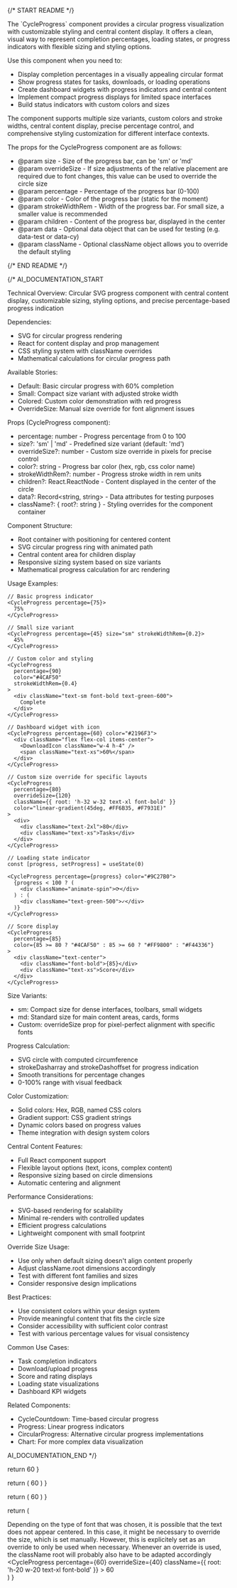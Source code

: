 
{/* START README */}
<div className="prose prose-sm max-w-none">
The `CycleProgress` component provides a circular progress visualization with customizable styling and central content display. It offers a clean, visual way to represent completion percentages, loading states, or progress indicators with flexible sizing and styling options.

Use this component when you need to:

- Display completion percentages in a visually appealing circular format
- Show progress states for tasks, downloads, or loading operations
- Create dashboard widgets with progress indicators and central content
- Implement compact progress displays for limited space interfaces
- Build status indicators with custom colors and sizes

The component supports multiple size variants, custom colors and stroke widths, central content display, precise percentage control, and comprehensive styling customization for different interface contexts.

The props for the CycleProgress component are as follows:

- @param size - Size of the progress bar, can be 'sm' or 'md'
- @param overrideSize - If size adjustments of the relative placement are required due to font changes, this value can be used to override the circle size
- @param percentage - Percentage of the progress bar (0-100)
- @param color - Color of the progress bar (static for the moment)
- @param strokeWidthRem - Width of the progress bar. For small size, a smaller value is recommended
- @param children - Content of the progress bar, displayed in the center
- @param data - Optional data object that can be used for testing (e.g. data-test or data-cy)
- @param className - Optional className object allows you to override the default styling
</div>
{/* END README */}

{/*
AI_DOCUMENTATION_START

Technical Overview: Circular SVG progress component with central content display, customizable sizing, styling options, and precise percentage-based progress indication

Dependencies:

- SVG for circular progress rendering
- React for content display and prop management
- CSS styling system with className overrides
- Mathematical calculations for circular progress path

Available Stories:

- Default: Basic circular progress with 60% completion
- Small: Compact size variant with adjusted stroke width
- Colored: Custom color demonstration with red progress
- OverrideSize: Manual size override for font alignment issues

Props (CycleProgress component):

- percentage: number - Progress percentage from 0 to 100
- size?: 'sm' | 'md' - Predefined size variant (default: 'md')
- overrideSize?: number - Custom size override in pixels for precise control
- color?: string - Progress bar color (hex, rgb, css color name)
- strokeWidthRem?: number - Progress stroke width in rem units
- children?: React.ReactNode - Content displayed in the center of the circle
- data?: Record<string, string> - Data attributes for testing purposes
- className?: { root?: string } - Styling overrides for the component container

Component Structure:

- Root container with positioning for centered content
- SVG circular progress ring with animated path
- Central content area for children display
- Responsive sizing system based on size variants
- Mathematical progress calculation for arc rendering

Usage Examples:

```tsx
// Basic progress indicator
<CycleProgress percentage={75}>
  75%
</CycleProgress>

// Small size variant
<CycleProgress percentage={45} size="sm" strokeWidthRem={0.2}>
  45%
</CycleProgress>

// Custom color and styling
<CycleProgress
  percentage={90}
  color="#4CAF50"
  strokeWidthRem={0.4}
>
  <div className="text-sm font-bold text-green-600">
    Complete
  </div>
</CycleProgress>

// Dashboard widget with icon
<CycleProgress percentage={60} color="#2196F3">
  <div className="flex flex-col items-center">
    <DownloadIcon className="w-4 h-4" />
    <span className="text-xs">60%</span>
  </div>
</CycleProgress>

// Custom size override for specific layouts
<CycleProgress
  percentage={80}
  overrideSize={120}
  className={{ root: 'h-32 w-32 text-xl font-bold' }}
  color="linear-gradient(45deg, #FF6B35, #F7931E)"
>
  <div>
    <div className="text-2xl">80</div>
    <div className="text-xs">Tasks</div>
  </div>
</CycleProgress>

// Loading state indicator
const [progress, setProgress] = useState(0)

<CycleProgress percentage={progress} color="#9C27B0">
  {progress < 100 ? (
    <div className="animate-spin">⟳</div>
  ) : (
    <div className="text-green-500">✓</div>
  )}
</CycleProgress>

// Score display
<CycleProgress
  percentage={85}
  color={85 >= 80 ? "#4CAF50" : 85 >= 60 ? "#FF9800" : "#F44336"}
>
  <div className="text-center">
    <div className="font-bold">{85}</div>
    <div className="text-xs">Score</div>
  </div>
</CycleProgress>
```

Size Variants:

- sm: Compact size for dense interfaces, toolbars, small widgets
- md: Standard size for main content areas, cards, forms
- Custom: overrideSize prop for pixel-perfect alignment with specific fonts

Progress Calculation:

- SVG circle with computed circumference
- strokeDasharray and strokeDashoffset for progress indication
- Smooth transitions for percentage changes
- 0-100% range with visual feedback

Color Customization:

- Solid colors: Hex, RGB, named CSS colors
- Gradient support: CSS gradient strings
- Dynamic colors based on progress values
- Theme integration with design system colors

Central Content Features:

- Full React component support
- Flexible layout options (text, icons, complex content)
- Responsive sizing based on circle dimensions
- Automatic centering and alignment

Performance Considerations:

- SVG-based rendering for scalability
- Minimal re-renders with controlled updates
- Efficient progress calculations
- Lightweight component with small footprint

Override Size Usage:

- Use only when default sizing doesn't align content properly
- Adjust className.root dimensions accordingly
- Test with different font families and sizes
- Consider responsive design implications

Best Practices:

- Use consistent colors within your design system
- Provide meaningful content that fits the circle size
- Consider accessibility with sufficient color contrast
- Test with various percentage values for visual consistency

Common Use Cases:

- Task completion indicators
- Download/upload progress
- Score and rating displays
- Loading state visualizations
- Dashboard KPI widgets

Related Components:

- CycleCountdown: Time-based circular progress
- Progress: Linear progress indicators
- CircularProgress: Alternative circular progress implementations
- Chart: For more complex data visualization

AI_DOCUMENTATION_END
*/}

  return <CycleProgress percentage={60}>60</CycleProgress>
}

  return (
    <CycleProgress percentage={60} size="sm" strokeWidthRem={0.2}>
      60
    </CycleProgress>
  )
}

  return (
    <CycleProgress percentage={60} color="#FF0000">
      60
    </CycleProgress>
  )
}

  return (
    <div>
      Depending on the type of font that was chosen, it is possible that the
      text does not appear centered. In this case, it might be necessary to
      override the size, which is set manually. However, this is explicitely set
      as an override to only be used when necessary. Whenever an override is
      used, the className root will probably also have to be adapted accordingly
      <CycleProgress
        percentage={60}
        overrideSize={40}
        className={{ root: 'h-20 w-20 text-xl font-bold' }}
      >
        60
      </CycleProgress>
    </div>
  )
}
